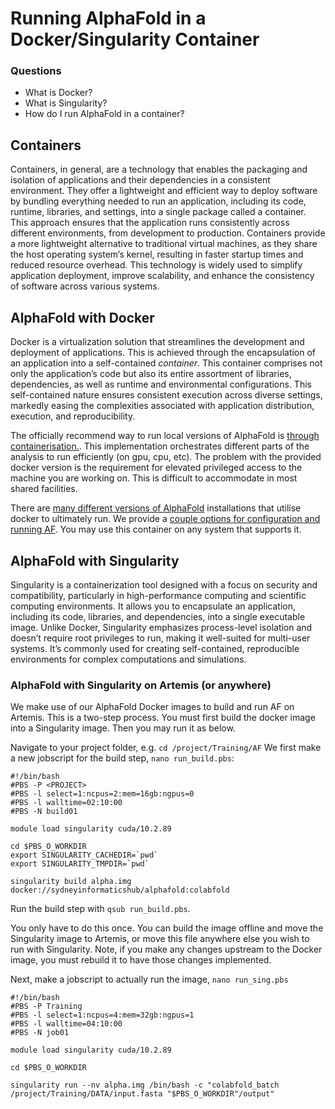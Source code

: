 # Running AlphaFold in a Docker/Singularity Container


<div class="questions">

### Questions

- What is Docker?
- What is Singularity?
- How do I run AlphaFold in a container?
</div>

## Containers
Containers, in general, are a technology that enables the packaging and isolation of applications and their dependencies in a consistent environment. They offer a lightweight and efficient way to deploy software by bundling everything needed to run an application, including its code, runtime, libraries, and settings, into a single package called a container. This approach ensures that the application runs consistently across different environments, from development to production. Containers provide a more lightweight alternative to traditional virtual machines, as they share the host operating system's kernel, resulting in faster startup times and reduced resource overhead. This technology is widely used to simplify application deployment, improve scalability, and enhance the consistency of software across various systems.

## AlphaFold with Docker
Docker is a virtualization solution that streamlines the development and deployment of applications. This is achieved through the encapsulation of an application into a self-contained *container*. This container comprises not only the application's code but also its entire assortment of libraries, dependencies, as well as runtime and environmental configurations. This self-contained nature ensures consistent execution across diverse settings, markedly easing the complexities associated with application distribution, execution, and reproducibility.

The officially recommend way to run local versions of AlphaFold is [through containerisation.](https://github.com/deepmind/alphafold#installation-and-running-your-first-prediction). This implementation orchestrates different parts of the analysis to run efficiently (on gpu, cpu, etc). The problem with the provided docker version is the requirement for elevated privileged access to the machine you are working on. This is difficult to accommodate in most shared facilities.

There are [many different versions of AlphaFold](https://hub.docker.com/search?q=alphafold) installations that utilise docker to ultimately run. We provide a [couple options for configuration and running AF](https://hub.docker.com/r/sydneyinformaticshub/alphafold). You may use this container on any system that supports it.

## AlphaFold with Singularity
Singularity is a containerization tool designed with a focus on security and compatibility, particularly in high-performance computing and scientific computing environments. It allows you to encapsulate an application, including its code, libraries, and dependencies, into a single executable image. Unlike Docker, Singularity emphasizes process-level isolation and doesn't require root privileges to run, making it well-suited for multi-user systems. It's commonly used for creating self-contained, reproducible environments for complex computations and simulations.

### AlphaFold with Singularity on Artemis (or anywhere)

We make use of our AlphaFold Docker images to build and run AF on Artemis. This is a two-step process. You must first build the docker image into a Singularity image. Then you may run it as below.

Navigate to your project folder, e.g. `cd /project/Training/AF`
We first make a new jobscript for the build step, `nano run_build.pbs`:

```
#!/bin/bash
#PBS -P <PROJECT>
#PBS -l select=1:ncpus=2:mem=16gb:ngpus=0
#PBS -l walltime=02:10:00
#PBS -N build01

module load singularity cuda/10.2.89

cd $PBS_O_WORKDIR
export SINGULARITY_CACHEDIR=`pwd`
export SINGULARITY_TMPDIR=`pwd`

singularity build alpha.img docker://sydneyinformaticshub/alphafold:colabfold
```

Run the build step with `qsub run_build.pbs`.

You only have to do this once. You can build the image offline and move the Singularity image to Artemis, or move this file anywhere else you wish to run with Singularity. Note, if you make any changes upstream to the Docker image, you must rebuild it to have those changes implemented.

Next, make a jobscript to actually run the image, `nano run_sing.pbs`

```
#!/bin/bash
#PBS -P Training
#PBS -l select=1:ncpus=4:mem=32gb:ngpus=1
#PBS -l walltime=04:10:00
#PBS -N job01

module load singularity cuda/10.2.89

cd $PBS_O_WORKDIR

singularity run --nv alpha.img /bin/bash -c "colabfold_batch /project/Training/DATA/input.fasta "$PBS_O_WORKDIR"/output"
```
